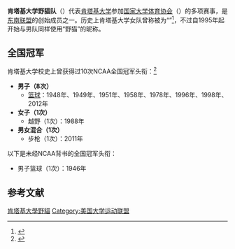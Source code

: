 {{Infobox school athletics
| name = 肯塔基大学野猫队
| logo = Kentucky Wildcats logo.svg
| logo_width = 200px
| university = [[肯塔基大学|肯塔基大学]]
| association = NCAA
| conference = [[东南联盟|东南联盟]]、[[美国联盟|美国联盟]]（Conference USA）、[[大美国步枪联盟|大美国步枪联盟]]（Great America Rifle Conference）
| division = 第一级别、FBS
| director = Mitch Barnhart
| city = [[肯塔基州|肯塔基州]][[列克星敦_(肯塔基州)|列克星敦]]
| state =
| teams = 19
| stadium = Commonwealth Stadium
| basketballarena = Rupp Arena（男子）<br />Memorial Coliseum（女子）
| baseballfield = Cliff Hagan Stadium
| mascot = Blue, Scratch, and The Wildcat
| nickname = Wildcats
| fightsong = ''On, On, U of K'', ''Kentucky Fight''
| pageurl = http://ukathletics.com/
}}
'''肯塔基大学野猫队'''（{{lang-en|Kentucky Wildcats}}）代表[[肯塔基大学|肯塔基大学]]参加[[国家大学体育协会|国家大学体育协会]]（{{lang|en|NCAA}}）的多项赛事，是[[东南联盟|东南联盟]]的创始成员之一。历史上肯塔基大学女队曾称被为“{{lang|en|Lady Kats}}”<ref>{{cite web| title = Women's Basketball Timeline| publisher = [[University_of_Kentucky|University of Kentucky]]| year = 2005| url = http://www.ukathletics.com/doc_lib/wbb_history_timeline.pdf| format = PDF| accessdate = 2007-05-05| deadurl = yes| archiveurl = https://web.archive.org/web/20070704200130/http://www.ukathletics.com/doc_lib/wbb_history_timeline.pdf| archivedate = 2007-07-04}}</ref>，不过自1995年起开始与男队同样使用“野猫”的昵称。

== 全国冠军 ==
肯塔基大学校史上曾获得过10次NCAA全国冠军头衔：<ref>{{Cite web |url=http://fs.ncaa.org/Docs/stats/champs_records_book/Overall.pdf |title=存档副本 |accessdate=2016-09-28 |archive-date=2014-03-20 |archive-url=https://web.archive.org/web/20140320185655/http://fs.ncaa.org/Docs/stats/champs_records_book/Overall.pdf |dead-url=no }}</ref>
*'''男子（8次）'''
**[[NCAA一级男子篮球锦标赛|篮球]]：1948年、1949年、1951年、1958年、1978年、1996年、1998年、2012年
*'''女子（1次）'''
**越野（1次）：1988年
*'''男女混合（1次）'''
**步枪（1次）：2011年
以下是未经NCAA背书的全国冠军头衔：
*男子篮球（1次）：1946年

== 参考文献 ==
{{reflist}}

[[Category:肯塔基大學野貓|]]
[[Category:美国大学运动联盟|Category:美国大学运动联盟]]